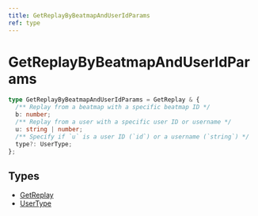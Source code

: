 ```yaml
---
title: GetReplayByBeatmapAndUserIdParams
ref: type
---
```


# GetReplayByBeatmapAndUserIdParams

```ts
type GetReplayByBeatmapAndUserIdParams = GetReplay & {
  /** Replay from a beatmap with a specific beatmap ID */
  b: number;
  /** Replay from a user with a specific user ID or username */
  u: string | number;
  /** Specify if `u` is a user ID (`id`) or a username (`string`) */
  type?: UserType;
};
```

## Types

- [GetReplay](/references/get-replay)
- [UserType](//references/user-type)
